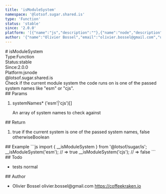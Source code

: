 ```yaml
---
title: 'isModuleSystem'
namespace: '@lotsof.sugar.shared.is'
type: 'Function'
status: 'stable'
since: '2.0.0'
platform: '[{"name":"js","description":""},{"name":"node","description":""}]'
author: '{"name":"Olivier Bossel","email":"olivier.bossel@gmail.com","url":"https://coffeekraken.io"}'
---
```

<div class="docmap-mdx">
# isModuleSystem
<div class="_metas">
<div class="_type"><span class="_type-label">Type:</span><span class="_type-value">Function</span></div>
<div class="_status"><span class="_status-label">Status:</span><span class="_status-value -stable">stable</span></div>
<div class="_since"><span class="_since-label">Since:</span><span class="_since-value">2.0.0</span></div>
<div class="_platform"><span class="_platform-label">Platform:</span><span class="_platform-value">js</span><span class="_platform-value">node</span></div>
</div>
<div class="_namespace">@lotsof.sugar.shared.is</div>
<div class="_description">
Check if the current module system the code runs on is one of the passed system names like &quot;esm&quot; or &quot;cjs&quot;.
</div>
<div class="_params">
## Params
<ol class="_list">
<li class="_item">
<span class="_name">systemNames<span class="_required">*</span></span><span class="_default"></span> <span class="_type">(&#39;esm&#39;|&#39;cjs&#39;)[]</span>
<p class="_description">An array of system names to check against</p>
</li>
</ol>
</div>
<div class="_return">
## Return
<ol class="_list">
<li class="_item">
<span class="_description">true if the current system is one of the passed system names, false otherwise</span><span class="_default"></span><span class="_type">Boolean</span>
</li>
</ol>
</div>
<div class="_examples">
## Example
```js
import { __isModuleSystem } from '@lotsof/sugar/is';
__isModuleSystem('esm'); // => true
__isModuleSystem('cjs'); // => false
```
</div>
<div class="_todo">
## Todo
<ul class="_list">
<li class="_item">
<span class="_description">tests</span>
<span class="_priority -normal">normal</span>
</li>
</ul>
</div>
<div class="_author">
## Author
<ul class="_list">
<li class="_item">
<span class="_name">Olivier Bossel</span>
<span class="_email">olivier.bossel@gmail.com</span>
<a href="https://coffeekraken.io" target="_blank" class="_url">https://coffeekraken.io</a>
</li>
</ul>
</div>
</div>